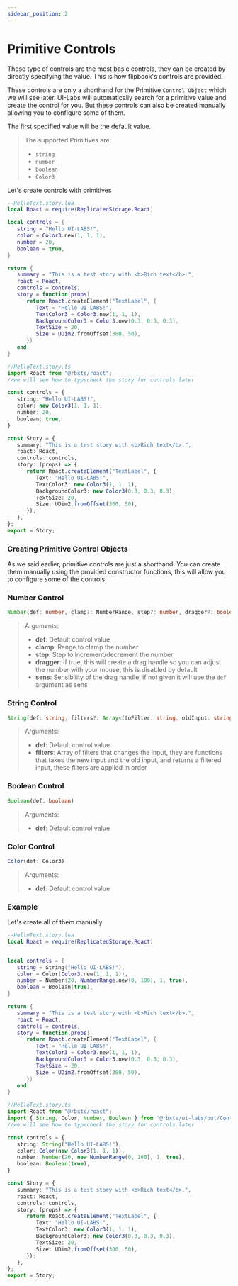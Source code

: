 ---
sidebar_position: 2
---

# Primitive Controls

These type of controls are the most basic controls, they can be created by directly specifying the value. This is how flipbook's controls are provided.

These controls are only a shorthand for the Primitive `Control Object` which we will see later. UI-Labs will automatically search for a primitive value and create the control for you. But these controls can also be created manually allowing you to configure some of them.

The first specified value will be the default value.

> The supported Primitives are:
>
> - `string`
> - `number`
> - `boolean`
> - `Color3`

Let's create controls with primitives




<Tabs>
   <TabItem value="lua" label="Luau">

   ```lua {4-9,14}
   --HelloText.story.lua
   local Roact = require(ReplicatedStorage.Roact)

   local controls = {
      string = "Hello UI-LABS!",
      color = Color3.new(1, 1, 1),
      number = 20,
      boolean = true,
   }

   return {
      summary = "This is a test story with <b>Rich text</b>.",
      roact = Roact,
      controls = controls,
      story = function(props)
         return Roact.createElement("TextLabel", {
            Text = "Hello UI-LABS!",
            TextColor3 = Color3.new(1, 1, 1),
            BackgroundColor3 = Color3.new(0.3, 0.3, 0.3),
            TextSize = 20,
            Size = UDim2.fromOffset(300, 50),
         })
      end,
   }
   ```

   </TabItem>
   <TabItem value="ts" label="Roblox-TS">

   ```ts {5-10,15}
   //HelloText.story.ts
   import Roact from "@rbxts/roact";
   //we will see how to typecheck the story for controls later

   const controls = {
      string: "Hello UI-LABS!",
      color: new Color3(1, 1, 1),
      number: 20,
      boolean: true,
   }

   const Story = {
      summary: "This is a test story with <b>Rich text</b>.",
      roact: Roact,
      controls: controls,
      story: (props) => {
         return Roact.createElement("TextLabel", {
            Text: "Hello UI-LABS!",
            TextColor3: new Color3(1, 1, 1),
            BackgroundColor3: new Color3(0.3, 0.3, 0.3),
            TextSize: 20,
            Size: UDim2.fromOffset(300, 50),
         });
      },
   };
   export = Story;
   ```
   </TabItem>

</Tabs>


### Creating Primitive Control Objects

As we said earlier, primitive controls are just a shorthand. You can create them manually using the provided constructor functions, this will allow you to configure some of the controls.

### Number Control

```ts
Number(def: number, clamp?: NumberRange, step?: number, dragger?: boolean, sens?: number)
```
> Arguments:
> - **def**:  Default control value
> - **clamp**:  Range to clamp the number
> - **step**:  Step to increment/decrement the number
> - **dragger**:  If true, this will create a drag handle so you can adjust the number with your mouse, this is disabled by default 
> - **sens**:  Sensibility of the drag handle, if not given it will use the `def` argument as sens

### String Control

```ts
String(def: string, filters?: Array<(toFilter: string, oldInput: string) => string>)
```
> Arguments:
> - **def**:  Default control value
> - **filters**:  Array of filters that changes the input, they are functions that takes the new input and the old input, and returns a filtered input, these filters are applied in order

### Boolean Control

```ts
Boolean(def: boolean)
```
> Arguments:
> - **def**:  Default control value

### Color Control

```ts
Color(def: Color3)
```
> Arguments:
> - **def**:  Default control value

### Example

Let's create all of them manually



<Tabs>
   <TabItem value="lua" label="Luau">

   ```lua
   --HelloText.story.lua
   local Roact = require(ReplicatedStorage.Roact)


   local controls = {
      string = String("Hello UI-LABS!"),
      color = Color(Color3.new(1, 1, 1)),
      number = Number(20, NumberRange.new(0, 100), 1, true),
      boolean = Boolean(true),
   }

   return {
      summary = "This is a test story with <b>Rich text</b>.",
      roact = Roact,
      controls = controls,
      story = function(props)
         return Roact.createElement("TextLabel", {
            Text = "Hello UI-LABS!",
            TextColor3 = Color3.new(1, 1, 1),
            BackgroundColor3 = Color3.new(0.3, 0.3, 0.3),
            TextSize = 20,
            Size = UDim2.fromOffset(300, 50),
         })
      end,
   }
   ```

   </TabItem>
   <TabItem value="ts" label="Roblox-TS">

   ```ts
   //HelloText.story.ts
   import Roact from "@rbxts/roact";
   import { String, Color, Number, Boolean } from "@rbxts/ui-labs/out/ControlsUtil" //import the constructor functions
   //we will see how to typecheck the story for controls later

   const controls = {
      string: String("Hello UI-LABS!"),
      color: Color(new Color3(1, 1, 1)),
      number: Number(20, new NumberRange(0, 100), 1, true),
      boolean: Boolean(true),
   }

   const Story = {
      summary: "This is a test story with <b>Rich text</b>.",
      roact: Roact,
      controls: controls,
      story: (props) => {
         return Roact.createElement("TextLabel", {
            Text: "Hello UI-LABS!",
            TextColor3: new Color3(1, 1, 1),
            BackgroundColor3: new Color3(0.3, 0.3, 0.3),
            TextSize: 20,
            Size: UDim2.fromOffset(300, 50),
         });
      },
   };
   export = Story;
   ```
   </TabItem>

</Tabs>

